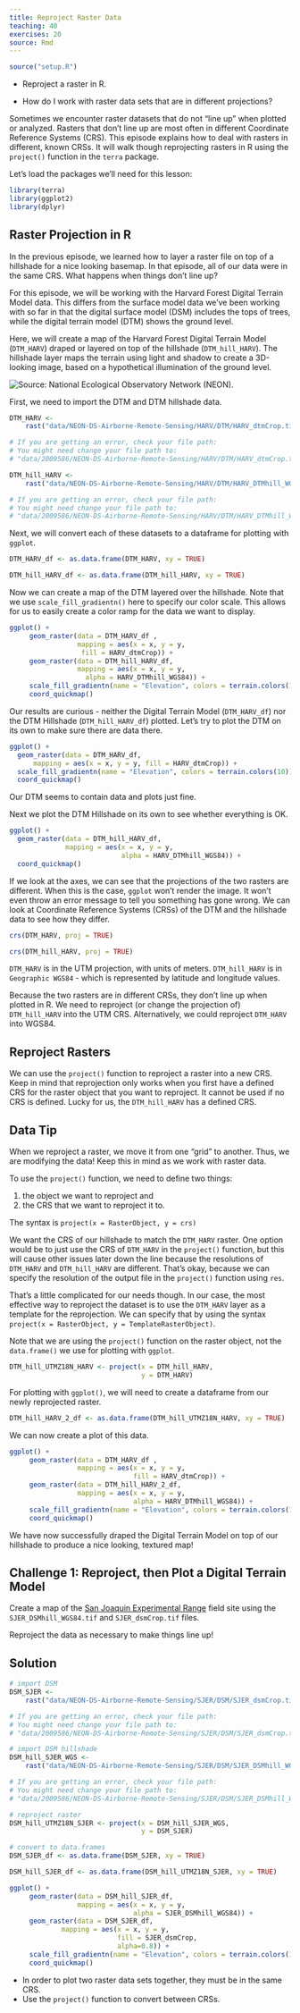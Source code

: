 ```yaml
---
title: Reproject Raster Data
teaching: 40
exercises: 20
source: Rmd
---
```


```r
source("setup.R")
```

::::::::::::::::::::::::::::::::::::::: objectives

- Reproject a raster in R.

::::::::::::::::::::::::::::::::::::::::::::::::::

:::::::::::::::::::::::::::::::::::::::: questions

- How do I work with raster data sets that are in different projections?

::::::::::::::::::::::::::::::::::::::::::::::::::

Sometimes we encounter raster datasets that do not "line up" when plotted or
analyzed. Rasters that don't line up are most often in different Coordinate
Reference Systems (CRS). This episode explains how to deal with rasters in 
different, known CRSs. It will walk though reprojecting rasters in R using 
the `project()` function in the `terra` package.

Let's load the packages we'll need for this lesson: 

```r
library(terra)
library(ggplot2)
library(dplyr)
```

## Raster Projection in R

In the previous episode, we learned how to layer a raster file on top of a 
hillshade for a nice looking basemap. In that episode, all of our data were
in the same CRS. What happens when things don't line up?

For this episode, we will be working with the Harvard Forest Digital Terrain
Model data. This differs from the surface model data we've been working with so
far in that the digital surface model (DSM) includes the tops of trees, while
the digital terrain model (DTM) shows the ground level.

Here, we will create a map of the Harvard Forest 
Digital Terrain Model (`DTM_HARV`) draped or layered on top of the hillshade 
(`DTM_hill_HARV`).
The hillshade layer maps the terrain using light and shadow to create a 
3D-looking image, based on a hypothetical illumination of the ground level.

![](fig/dc-spatial-raster/lidarTree-height.png){alt='Source: National Ecological Observatory Network (NEON).'}

First, we need to import the DTM and DTM hillshade data.

```r
DTM_HARV <- 
    rast("data/NEON-DS-Airborne-Remote-Sensing/HARV/DTM/HARV_dtmCrop.tif")

# If you are getting an error, check your file path: 
# You might need change your file path to: 
# "data/2009586/NEON-DS-Airborne-Remote-Sensing/HARV/DTM/HARV_dtmCrop.tif"

DTM_hill_HARV <- 
    rast("data/NEON-DS-Airborne-Remote-Sensing/HARV/DTM/HARV_DTMhill_WGS84.tif")

# If you are getting an error, check your file path: 
# You might need change your file path to: 
# "data/2009586/NEON-DS-Airborne-Remote-Sensing/HARV/DTM/HARV_DTMhill_WGS84.tif"
```

Next, we will convert each of these datasets to a dataframe for
plotting with `ggplot`.

```r
DTM_HARV_df <- as.data.frame(DTM_HARV, xy = TRUE)

DTM_hill_HARV_df <- as.data.frame(DTM_hill_HARV, xy = TRUE)
```

Now we can create a map of the DTM layered over the hillshade. Note that we use
`scale_fill_gradientn()` here to specify our color scale. This allows for us to
easily create a color ramp for the data we want to display.

```r
ggplot() +
     geom_raster(data = DTM_HARV_df , 
                 mapping = aes(x = x, y = y, 
                  fill = HARV_dtmCrop)) + 
     geom_raster(data = DTM_hill_HARV_df, 
                 mapping = aes(x = x, y = y, 
                   alpha = HARV_DTMhill_WGS84)) +
     scale_fill_gradientn(name = "Elevation", colors = terrain.colors(10)) + 
     coord_quickmap()
```

Our results are curious - neither the Digital Terrain Model (`DTM_HARV_df`)
nor the DTM Hillshade (`DTM_hill_HARV_df`) plotted.
Let's try to plot the DTM on its own to make sure there are data there.

```r
ggplot() +
  geom_raster(data = DTM_HARV_df,
      mapping = aes(x = x, y = y, fill = HARV_dtmCrop)) +
  scale_fill_gradientn(name = "Elevation", colors = terrain.colors(10)) + 
  coord_quickmap()
```

Our DTM seems to contain data and plots just fine.

Next we plot the DTM Hillshade on its own to see whether everything is OK.

```r
ggplot() + 
  geom_raster(data = DTM_hill_HARV_df,
              mapping = aes(x = x, y = y,
                            alpha = HARV_DTMhill_WGS84)) + 
  coord_quickmap()
```

If we look at the axes, we can see that the projections of the two rasters are 
different.
When this is the case, `ggplot` won't render the image. It won't even throw an 
error message to tell you something has gone wrong. We can look at Coordinate 
Reference Systems (CRSs) of the DTM and the hillshade data to see how they 
differ.

```r
crs(DTM_HARV, proj = TRUE)

crs(DTM_hill_HARV, proj = TRUE)
```

`DTM_HARV` is in the UTM projection, with units of meters.
`DTM_hill_HARV` is in
`Geographic WGS84` - which is represented by latitude and longitude values.

Because the two rasters are in different CRSs, they don't line up when plotted
in R. We need to reproject (or change the projection of) `DTM_hill_HARV` into 
the UTM CRS. Alternatively, we could reproject `DTM_HARV` into WGS84.

## Reproject Rasters

We can use the `project()` function to reproject a raster into a new CRS.
Keep in mind that reprojection only works when you first have a defined CRS
for the raster object that you want to reproject. It cannot be used if no
CRS is defined. Lucky for us, the `DTM_hill_HARV` has a defined CRS.

:::::::::::::::::::::::::::::::::::::::::  callout

## Data Tip

When we reproject a raster, we move it from one "grid" to another. Thus, we are 
modifying the data! Keep this in mind as we work with raster data.


::::::::::::::::::::::::::::::::::::::::::::::::::

To use the `project()` function, we need to define two things:

1. the object we want to reproject and
2. the CRS that we want to reproject it to.

The syntax is `project(x = RasterObject, y = crs)`

We want the CRS of our hillshade to match the `DTM_HARV` raster. One option 
would be to just use the CRS of `DTM_HARV` in the `project()` function, but
this will cause other issues later down the line because the resolutions of 
`DTM_HARV` and `DTM_hill_HARV` are different. That's okay, because we can specify
the resolution of the output file in the `project()` function using `res`. 

That's a little complicated for our needs though. In our case, the most 
effective way to reproject the dataset is to use the `DTM_HARV` layer as a
template for the reprojection. We can specify that by using the syntax
`project(x = RasterObject, y = TemplateRasterObject)`. 

Note that we are using the `project()` function on the raster object,
not the `data.frame()` we use for plotting with `ggplot`.


```r
DTM_hill_UTMZ18N_HARV <- project(x = DTM_hill_HARV,
                                 y = DTM_HARV)
```

For plotting with `ggplot()`, we will need to create a dataframe from our newly 
reprojected raster.

```r
DTM_hill_HARV_2_df <- as.data.frame(DTM_hill_UTMZ18N_HARV, xy = TRUE)
```

We can now create a plot of this data.

```r
ggplot() +
     geom_raster(data = DTM_HARV_df , 
                 mapping = aes(x = x, y = y, 
                               fill = HARV_dtmCrop)) + 
     geom_raster(data = DTM_hill_HARV_2_df, 
                 mapping = aes(x = x, y = y, 
                               alpha = HARV_DTMhill_WGS84)) +
     scale_fill_gradientn(name = "Elevation", colors = terrain.colors(10)) + 
     coord_quickmap()
```

We have now successfully draped the Digital Terrain Model on top of our
hillshade to produce a nice looking, textured map!

:::::::::::::::::::::::::::::::::::::::  challenge

## Challenge 1: Reproject, then Plot a Digital Terrain Model

Create a map of the
[San Joaquin Experimental Range](https://www.neonscience.org/field-sites/field-sites-map/SJER)
field site using the `SJER_DSMhill_WGS84.tif` and `SJER_dsmCrop.tif` files.

Reproject the data as necessary to make things line up!

:::::::::::::::  solution

## Solution

```r
# import DSM
DSM_SJER <- 
    rast("data/NEON-DS-Airborne-Remote-Sensing/SJER/DSM/SJER_dsmCrop.tif")

# If you are getting an error, check your file path: 
# You might need change your file path to: 
# "data/2009586/NEON-DS-Airborne-Remote-Sensing/SJER/DSM/SJER_dsmCrop.tif"

# import DSM hillshade
DSM_hill_SJER_WGS <-
    rast("data/NEON-DS-Airborne-Remote-Sensing/SJER/DSM/SJER_DSMhill_WGS84.tif")

# If you are getting an error, check your file path: 
# You might need change your file path to: 
# "data/2009586/NEON-DS-Airborne-Remote-Sensing/SJER/DSM/SJER_DSMhill_WGS84.tif"

# reproject raster
DSM_hill_UTMZ18N_SJER <- project(x = DSM_hill_SJER_WGS,
                                 y = DSM_SJER)

# convert to data.frames
DSM_SJER_df <- as.data.frame(DSM_SJER, xy = TRUE)

DSM_hill_SJER_df <- as.data.frame(DSM_hill_UTMZ18N_SJER, xy = TRUE)

ggplot() +
     geom_raster(data = DSM_hill_SJER_df, 
                 mapping = aes(x = x, y = y, 
                               alpha = SJER_DSMhill_WGS84)) +
     geom_raster(data = DSM_SJER_df, 
             mapping = aes(x = x, y = y, 
                           fill = SJER_dsmCrop,
                           alpha=0.8)) + 
     scale_fill_gradientn(name = "Elevation", colors = terrain.colors(10)) + 
     coord_quickmap()
```

:::::::::::::::::::::::::

::::::::::::::::::::::::::::::::::::::::::::::::::



:::::::::::::::::::::::::::::::::::::::: keypoints

- In order to plot two raster data sets together, they must be in the same CRS.
- Use the `project()` function to convert between CRSs.

::::::::::::::::::::::::::::::::::::::::::::::::::


